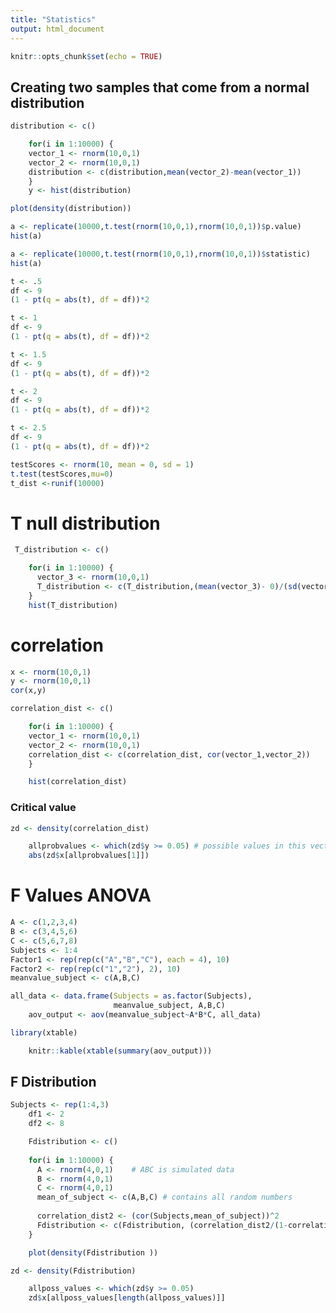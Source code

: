 ```yaml
---
title: "Statistics"
output: html_document
---
```


```r
knitr::opts_chunk$set(echo = TRUE)
```

## Creating two samples that come from a normal distribution 
```r
distribution <- c()

    for(i in 1:10000) {
    vector_1 <- rnorm(10,0,1)
    vector_2 <- rnorm(10,0,1)
    distribution <- c(distribution,mean(vector_2)-mean(vector_1))
    }
    y <- hist(distribution)
```


```r
plot(density(distribution))
```






```r
a <- replicate(10000,t.test(rnorm(10,0,1),rnorm(10,0,1))$p.value)
hist(a)
```


```r
a <- replicate(10000,t.test(rnorm(10,0,1),rnorm(10,0,1))$statistic)
hist(a)
```

```r
t <- .5
df <- 9
(1 - pt(q = abs(t), df = df))*2
```

```r
t <- 1
df <- 9
(1 - pt(q = abs(t), df = df))*2
```

```r
t <- 1.5
df <- 9
(1 - pt(q = abs(t), df = df))*2
```

```r
t <- 2
df <- 9
(1 - pt(q = abs(t), df = df))*2
```

```r
t <- 2.5
df <- 9
(1 - pt(q = abs(t), df = df))*2
```


```r
testScores <- rnorm(10, mean = 0, sd = 1)
t.test(testScores,mu=0)
t_dist <-runif(10000)

```

# T null distribution
```r
 T_distribution <- c()

    for(i in 1:10000) {
      vector_3 <- rnorm(10,0,1)
      T_distribution <- c(T_distribution,(mean(vector_3)- 0)/(sd(vector_3)/(sqrt(length(vector_3)))))
    }
    hist(T_distribution)

```


# correlation

```r
x <- rnorm(10,0,1)
y <- rnorm(10,0,1)
cor(x,y)

```
```r
correlation_dist <- c()

    for(i in 1:10000) {
    vector_1 <- rnorm(10,0,1)
    vector_2 <- rnorm(10,0,1)
    correlation_dist <- c(correlation_dist, cor(vector_1,vector_2))
    }

    hist(correlation_dist)
```

### Critical value

```r
zd <- density(correlation_dist)

    allprobvalues <- which(zd$y >= 0.05) # possible values in this vector
    abs(zd$x[allprobvalues[1]])
```


# F Values ANOVA

```r
A <- c(1,2,3,4)
B <- c(3,4,5,6)
C <- c(5,6,7,8)
Subjects <- 1:4
Factor1 <- rep(rep(c("A","B","C"), each = 4), 10)
Factor2 <- rep(rep(c("1","2"), 2), 10)
meanvalue_subject <- c(A,B,C)

all_data <- data.frame(Subjects = as.factor(Subjects),
                       meanvalue_subject, A,B,C)
    aov_output <- aov(meanvalue_subject~A*B*C, all_data)

library(xtable)

```

```r
    knitr::kable(xtable(summary(aov_output)))

```
## F Distribution

```r
Subjects <- rep(1:4,3)
    df1 <- 2
    df2 <- 8

    Fdistribution <- c()
    
    for(i in 1:10000) {
      A <- rnorm(4,0,1)    # ABC is simulated data
      B <- rnorm(4,0,1)
      C <- rnorm(4,0,1)
      mean_of_subject <- c(A,B,C) # contains all random numbers
      
      correlation_dist2 <- (cor(Subjects,mean_of_subject))^2
      Fdistribution <- c(Fdistribution, (correlation_dist2/(1-correlation_dist2))*(df2/df1))
    }

    plot(density(Fdistribution ))
```

```r
zd <- density(Fdistribution)

    allposs_values <- which(zd$y >= 0.05)
    zd$x[allposs_values[length(allposs_values)]]
```














